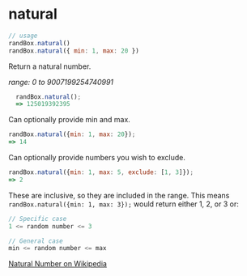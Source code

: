 # natural

```js
// usage
randBox.natural()
randBox.natural({ min: 1, max: 20 })
```

Return a natural number.

_range: 0 to 9007199254740991_

```js
  randBox.natural();
  => 125019392395
```

Can optionally provide min and max.

```js
randBox.natural({min: 1, max: 20});
=> 14
```

Can optionally provide numbers you wish to exclude.

```js
randBox.natural({min: 1, max: 5, exclude: [1, 3]});
=> 2
```

These are inclusive, so they are included in the range. This means
```randBox.natural({min: 1, max: 3});``` would return either 1, 2, or 3 or:

```js
// Specific case
1 <= random number <= 3

// General case
min <= random number <= max
```


[Natural Number on Wikipedia][natural]

[natural]: https://en.wikipedia.org/wiki/Natural_number

